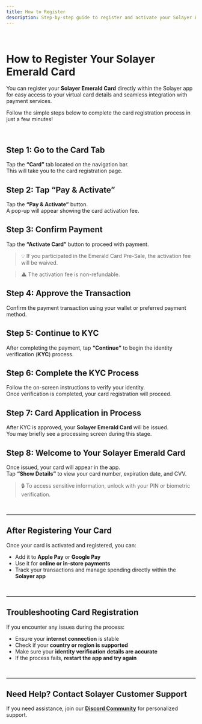 ```yaml
---
title: How to Register
description: Step-by-step guide to register and activate your Solayer Emerald Card within the app.
---
```


<br/>

# How to Register Your Solayer Emerald Card

You can register your **Solayer Emerald Card** directly within the Solayer app for easy access to your virtual card details and seamless integration with payment services.

Follow the simple steps below to complete the card registration process in just a few minutes!

<br/>


## Step 1: Go to the Card Tab

Tap the **“Card”** tab located on the navigation bar.  
This will take you to the card registration page.

## Step 2: Tap “Pay & Activate”

Tap the **“Pay & Activate”** button.  
A pop-up will appear showing the card activation fee.

## Step 3: Confirm Payment

Tap the **“Activate Card”** button to proceed with payment.

> 💡 If you participated in the Emerald Card Pre-Sale, the activation fee will be waived.

> ⚠️ The activation fee is non-refundable.

## Step 4: Approve the Transaction

Confirm the payment transaction using your wallet or preferred payment method.

## Step 5: Continue to KYC

After completing the payment, tap **“Continue”** to begin the identity verification (**KYC**) process.

## Step 6: Complete the KYC Process

Follow the on-screen instructions to verify your identity.  
Once verification is completed, your card registration will proceed.

## Step 7: Card Application in Process

After KYC is approved, your **Solayer Emerald Card** will be issued.  
You may briefly see a processing screen during this stage.

## Step 8: Welcome to Your Solayer Emerald Card

Once issued, your card will appear in the app.  
Tap **“Show Details”** to view your card number, expiration date, and CVV.

> 🔒 To access sensitive information, unlock with your PIN or biometric verification.

<br/>


---

## After Registering Your Card

Once your card is activated and registered, you can:

- Add it to **Apple Pay** or **Google Pay**
- Use it for **online or in-store payments**
- Track your transactions and manage spending directly within the **Solayer app**

<br/>


---

## Troubleshooting Card Registration

If you encounter any issues during the process:

- Ensure your **internet connection** is stable
- Check if your **country or region is supported**
- Make sure your **identity verification details are accurate**
- If the process fails, **restart the app and try again**

<br/>


---

## Need Help? Contact Solayer Customer Support

If you need assistance, join our **[Discord Community](https://discord.gg/solayer)** for personalized support.

